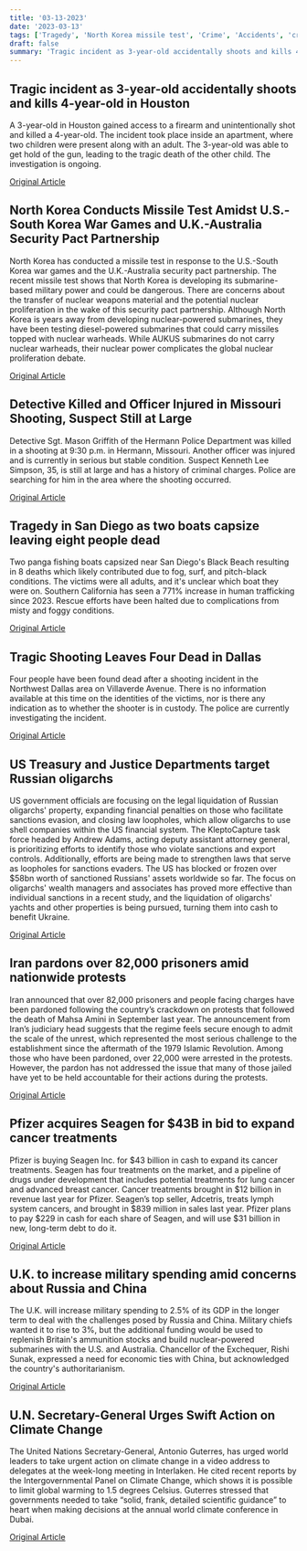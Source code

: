 ```yaml
---
title: '03-13-2023'
date: '2023-03-13'
tags: ['Tragedy', 'North Korea missile test', 'Crime', 'Accidents', 'crime', 'Sanctions', 'Iran Protests', 'cancer treatment', 'Military spending', 'Climate Change']
draft: false
summary: 'Tragic incident as 3-year-old accidentally shoots and kills 4-year-old in Houston...'
---
```


## Tragic incident as 3-year-old accidentally shoots and kills 4-year-old in Houston
A 3-year-old in Houston gained access to a firearm and unintentionally shot and killed a 4-year-old. The incident took place inside an apartment, where two children were present along with an adult. The 3-year-old was able to get hold of the gun, leading to the tragic death of the other child. The investigation is ongoing.

[Original Article](https://abcnews.go.com/US/4-year-shot-killed-3-year-houston-sheriff/story?id=97819873)

## North Korea Conducts Missile Test Amidst U.S.-South Korea War Games and U.K.-Australia Security Pact Partnership
North Korea has conducted a missile test in response to the U.S.-South Korea war games and the U.K.-Australia security pact partnership. The recent missile test shows that North Korea is developing its submarine-based military power and could be dangerous. There are concerns about the transfer of nuclear weapons material and the potential nuclear proliferation in the wake of this security pact partnership. Although North Korea is years away from developing nuclear-powered submarines, they have been testing diesel-powered submarines that could carry missiles topped with nuclear warheads. While AUKUS submarines do not carry nuclear warheads, their nuclear power complicates the global nuclear proliferation debate.

[Original Article](https://abcnews.go.com/International/north-korea-launches-cruise-missiles-submarine-ahead-us/story?id=97814703)

## Detective Killed and Officer Injured in Missouri Shooting, Suspect Still at Large
Detective Sgt. Mason Griffith of the Hermann Police Department was killed in a shooting at 9:30 p.m. in Hermann, Missouri. Another officer was injured and is currently in serious but stable condition. Suspect Kenneth Lee Simpson, 35, is still at large and has a history of criminal charges. Police are searching for him in the area where the shooting occurred.

[Original Article](https://abcnews.go.com/US/wireStory/missouri-officer-fatally-shot-2nd-hospitalized-amid-manhunt-97822679)

## Tragedy in San Diego as two boats capsize leaving eight people dead
Two panga fishing boats capsized near San Diego's Black Beach resulting in 8 deaths which likely contributed due to fog, surf, and pitch-black conditions. The victims were all adults, and it's unclear which boat they were on. Southern California has seen a 771% increase in human trafficking since 2023. Rescue efforts have been halted due to complications from misty and foggy conditions.

[Original Article](https://abcnews.go.com/US/8-dead-after-fishing-boats-capsize-san-diego/story?id=97801348)

## Tragic Shooting Leaves Four Dead in Dallas
Four people have been found dead after a shooting incident in the Northwest Dallas area on Villaverde Avenue. There is no information available at this time on the identities of the victims, nor is there any indication as to whether the shooter is in custody. The police are currently investigating the incident.

[Original Article](https://abcnews.go.com/US/wireStory/report-4-dead-shooting-dallas-apartment-building-97817037)

## US Treasury and Justice Departments target Russian oligarchs
US government officials are focusing on the legal liquidation of Russian oligarchs' property, expanding financial penalties on those who facilitate sanctions evasion, and closing law loopholes, which allow oligarchs to use shell companies within the US financial system. The KleptoCapture task force headed by Andrew Adams, acting deputy assistant attorney general, is prioritizing efforts to identify those who violate sanctions and export controls. Additionally, efforts are being made to strengthen laws that serve as loopholes for sanctions evaders. The US has blocked or frozen over $58bn worth of sanctioned Russians' assets worldwide so far. The focus on oligarchs' wealth managers and associates has proved more effective than individual sanctions in a recent study, and the liquidation of oligarchs' yachts and other properties is being pursued, turning them into cash to benefit Ukraine.

[Original Article](https://abcnews.go.com/Business/wireStory/us-turns-new-ways-punish-russian-oligarchs-war-97816894)

## Iran pardons over 82,000 prisoners amid nationwide protests
Iran announced that over 82,000 prisoners and people facing charges have been pardoned following the country’s crackdown on protests that followed the death of Mahsa Amini in September last year. The announcement from Iran’s judiciary head suggests that the regime feels secure enough to admit the scale of the unrest, which represented the most serious challenge to the establishment since the aftermath of the 1979 Islamic Revolution. Among those who have been pardoned, over 22,000 were arrested in the protests. However, the pardon has not addressed the issue that many of those jailed have yet to be held accountable for their actions during the protests.

[Original Article](https://abcnews.go.com/International/wireStory/iran-judiciary-head-22000-arrested-protests-pardoned-97819703)

## Pfizer acquires Seagen for $43B in bid to expand cancer treatments
Pfizer is buying Seagen Inc. for $43 billion in cash to expand its cancer treatments. Seagen has four treatments on the market, and a pipeline of drugs under development that includes potential treatments for lung cancer and advanced breast cancer. Cancer treatments brought in $12 billion in revenue last year for Pfizer. Seagen’s top seller, Adcetris, treats lymph system cancers, and brought in $839 million in sales last year. Pfizer plans to pay $229 in cash for each share of Seagen, and will use $31 billion in new, long-term debt to do it.

[Original Article](https://abcnews.go.com/Business/wireStory/pfizer-spend-43-billion-acquire-seagen-97820369)

## U.K. to increase military spending amid concerns about Russia and China
The U.K. will increase military spending to 2.5% of its GDP in the longer term to deal with the challenges posed by Russia and China. Military chiefs wanted it to rise to 3%, but the additional funding would be used to replenish Britain's ammunition stocks and build nuclear-powered submarines with the U.S. and Australia. Chancellor of the Exchequer, Rishi Sunak, expressed a need for economic ties with China, but acknowledged the country's authoritarianism.

[Original Article](https://abcnews.go.com/International/wireStory/uk-boosts-defense-spending-response-russia-china-97819704)

## U.N. Secretary-General Urges Swift Action on Climate Change
The United Nations Secretary-General, Antonio Guterres, has urged world leaders to take urgent action on climate change in a video address to delegates at the week-long meeting in Interlaken. He cited recent reports by the Intergovernmental Panel on Climate Change, which shows it is possible to limit global warming to 1.5 degrees Celsius. Guterres stressed that governments needed to take “solid, frank, detailed scientific guidance” to heart when making decisions at the annual world climate conference in Dubai.

[Original Article](https://abcnews.go.com/International/wireStory/chief-cold-hard-facts-guide-climate-policy-97819250)

